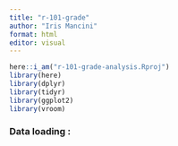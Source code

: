 ```yaml
---
title: "r-101-grade"
author: "Iris Mancini"
format: html
editor: visual
---
```


```r
here::i_am("r-101-grade-analysis.Rproj")
library(here)
library(dplyr)
library(tidyr)
library(ggplot2)
library(vroom)
```

### Data loading : 

```r

```
